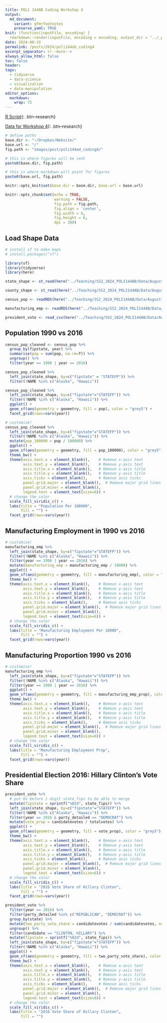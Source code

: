 ```yaml
---
title: POLI 144AB Coding Workshop 4
output:
  md_document:
    variant: gfm+footnotes
    preserve_yaml: TRUE
knit: (function(inputFile, encoding) {
  rmarkdown::render(inputFile, encoding = encoding, output_dir = "../_posts") })
date: 2024-08-15
permalink: /posts/2024/poli144ab_coding4
excerpt_separator: <!--more-->
always_allow_html: false
toc: false
header:
tags:
  - tidyverse
  - data-science
  - visualization
  - data-manipulation
editor_options: 
  markdown: 
    wrap: 72
---
```


[R
Script](https://www.dropbox.com/scl/fi/o4bxw9g6xp599rpiah1qy/Workshop4.Rmd?rlkey=ti7q60m28k3ldp5kaoiw8zsev&dl=0){:
.btn--research}

[Data for Workshop
4](https://www.dropbox.com/scl/fo/zt19v3b0gjmi9remppfou/ACLbSZiNEjWkcT9S66SC2pk?rlkey=9jcf5yavvcvnwyqpn27ft334k&dl=0){:
.btn--research}

<!--more-->




```r
# define paths
base.dir <- "~/Dropbox/Website/"
base.url <- "/"
fig.path <- "images/post/poli144ad_coding4/"

# this is where figures will be sent
paste0(base.dir, fig.path)

# this is where markdown will point for figures
paste0(base.url, fig.path)

knitr::opts_knit$set(base.dir = base.dir, base.url = base.url)

knitr::opts_chunk$set(echo = TRUE,
                      warning = FALSE,
                      fig.path = fig.path,
                      fig.align = 'center',
                      fig.width = 6,
                      fig.height = 6,
                      dpi = 300)
```


## Load Shape Data

```r
# install sf to make maps
# install.packages("sf")

library(sf)
library(tidyverse)
library(here)

state_shape <- st_read(here("../Teaching/SS2_2024_POLI144AB/Data/August15_Data/US States Shape Files", "tl_2012_us_state.shp")) 

county_shape <- st_read(here("../Teaching/SS2_2024_POLI144AB/Data/August15_Data/US County Shape Files", "cb_2018_us_county_500k.shp")) 

census_pop <- readRDS(here("../Teaching/SS2_2024_POLI144AB/Data/August15_Data", "census_pop_1990_2019_cleaned.rds"))

manufacturing_emp <- readRDS(here("../Teaching/SS2_2024_POLI144AB/Data/August15_Data", "manufacturing_emp.rds"))

president_vote <- read_csv(here("../Teaching/SS2_2024_POLI144AB/Data/August15_Data", "1976-2020-president.csv"))

```

## Population 1990 vs 2016
```r
census_pop_cleaned <- census_pop %>%
  group_by(fipstate, year) %>%
  summarise(pop = sum(pop, na.rm=T)) %>%
  ungroup() %>%
  filter(year == 1990 | year == 2016)
```

```r
census_pop_cleaned %>%
  left_join(state_shape, by=c("fipstate" = "STATEFP")) %>%
  filter(!NAME %in% c("Alaska", "Hawaii"))
```

```r
census_pop_cleaned %>%
  left_join(state_shape, by=c("fipstate"="STATEFP")) %>%
  filter(!NAME %in% c("Alaska", "Hawaii")) %>%
  ggplot() +
  geom_sf(aes(geometry = geometry, fill = pop), color = "grey5") +
  facet_grid(rows=vars(year)) 
```

```r
# customize! 
census_pop_cleaned %>%
  left_join(state_shape, by=c("fipstate"="STATEFP")) %>%
  filter(!NAME %in% c("Alaska", "Hawaii")) %>%
  mutate(pop_100000 = pop / 100000) %>%
  ggplot() +
  geom_sf(aes(geometry = geometry, fill = pop_100000), color = "grey5") +
  theme_bw() +
  theme(axis.text.x = element_blank(),    # Remove x-axis text
        axis.text.y = element_blank(),    # Remove y-axis text
        axis.title.x = element_blank(),   # Remove x-axis title
        axis.title.y = element_blank(),   # Remove y-axis title
        axis.ticks = element_blank(),     # Remove axis ticks
        panel.grid.major = element_blank(),  # Remove major grid lines
        panel.grid.minor = element_blank(),
        legend.text = element_text(size=6)) +
  # change the color
  scale_fill_viridis_c() +
  labs(title = "Population Per 100000",
       fill = "") +
  facet_grid(rows=vars(year))

```

## Manufacturing Employment in 1990 vs 2016
```r
# customize! 
manufacturing_emp %>%
  left_join(state_shape, by=c("fipstate"="STATEFP")) %>%
  filter(!NAME %in% c("Alaska", "Hawaii")) %>% 
  filter(year == 1990 | year == 2016) %>%
  mutate(manufacturing_emp = manufacturing_emp / 10000) %>%
  ggplot() +
  geom_sf(aes(geometry = geometry, fill = manufacturing_emp), color = "grey5") +
  theme_bw() +
  theme(axis.text.x = element_blank(),    # Remove x-axis text
        axis.text.y = element_blank(),    # Remove y-axis text
        axis.title.x = element_blank(),   # Remove x-axis title
        axis.title.y = element_blank(),   # Remove y-axis title
        axis.ticks = element_blank(),     # Remove axis ticks
        panel.grid.major = element_blank(),  # Remove major grid lines
        panel.grid.minor = element_blank(),
        legend.text = element_text(size=6)) +
  # change the color
  scale_fill_viridis_c() +
  labs(title = "Manufacturing Employment Per 10000",
       fill = "") +
  facet_grid(rows=vars(year))

```

## Manufacturing Proportion 1990 vs 2016
```r
# customize! 
manufacturing_emp %>%
  left_join(state_shape, by=c("fipstate"="STATEFP")) %>%
  filter(!NAME %in% c("Alaska", "Hawaii")) %>% 
  filter(year == 1990 | year == 2016) %>%
  ggplot() +
  geom_sf(aes(geometry = geometry, fill = manufacturing_emp_prop), color = "grey5") +
  theme_bw() +
  theme(axis.text.x = element_blank(),    # Remove x-axis text
        axis.text.y = element_blank(),    # Remove y-axis text
        axis.title.x = element_blank(),   # Remove x-axis title
        axis.title.y = element_blank(),   # Remove y-axis title
        axis.ticks = element_blank(),     # Remove axis ticks
        panel.grid.major = element_blank(),  # Remove major grid lines
        panel.grid.minor = element_blank(),
        legend.text = element_text(size=6)) +
  # change the color
  scale_fill_viridis_c() +
  labs(title = "Manufacturing Employment Prop",
       fill = "") +
  facet_grid(rows=vars(year))

```

## Presidential Election 2016: Hillary Clinton's Vote Share

```r
president_vote %>%
  # put 0s before 1 digit state_fips to be able to merge
  mutate(fipstate = sprintf("%02d", state_fips)) %>%
  left_join(state_shape, by=c("fipstate"="STATEFP")) %>%
  filter(!NAME %in% c("Alaska", "Hawaii")) %>% 
  filter(year == 2016 & party_detailed == "DEMOCRAT") %>%
  mutate(vote_prop = candidatevotes / totalvotes) %>%
  ggplot() +
  geom_sf(aes(geometry = geometry, fill = vote_prop), color = "grey5") +
  theme_bw() +
  theme(axis.text.x = element_blank(),    # Remove x-axis text
        axis.text.y = element_blank(),    # Remove y-axis text
        axis.title.x = element_blank(),   # Remove x-axis title
        axis.title.y = element_blank(),   # Remove y-axis title
        axis.ticks = element_blank(),     # Remove axis ticks
        panel.grid.major = element_blank(),  # Remove major grid lines
        panel.grid.minor = element_blank(),
        legend.text = element_text(size=6)) +
  # change the color
  scale_fill_viridis_c() +
  labs(title = "2016 Vote Share of Hillary Clinton",
       fill = "") +
  facet_grid(rows=vars(year))
```

```r
president_vote %>%
  filter(year == 2016) %>%
  filter(party_detailed %in% c("REPUBLICAN", "DEMOCRAT")) %>%
  group_by(state) %>%
  mutate(two_party_vote_share = candidatevotes / sum(candidatevotes, na.rm=T)) %>%
  ungroup() %>%
  filter(candidate == "CLINTON, HILLARY") %>%
  mutate(fipstate = sprintf("%02d", state_fips)) %>%
  left_join(state_shape, by=c("fipstate"="STATEFP")) %>%
  filter(!NAME %in% c("Alaska", "Hawaii")) %>% 
  ggplot() +
  geom_sf(aes(geometry = geometry, fill = two_party_vote_share), color = "grey5") +
  theme_bw() +
  theme(axis.text.x = element_blank(),    # Remove x-axis text
        axis.text.y = element_blank(),    # Remove y-axis text
        axis.title.x = element_blank(),   # Remove x-axis title
        axis.title.y = element_blank(),   # Remove y-axis title
        axis.ticks = element_blank(),     # Remove axis ticks
        panel.grid.major = element_blank(),  # Remove major grid lines
        panel.grid.minor = element_blank(),
        legend.text = element_text(size=6)) +
  # change the color
  scale_fill_viridis_c() +
  labs(title = "2016 Vote Share of Hillary Clinton",
       fill = "") 

```

